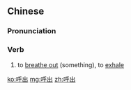 ==Chinese==
{{zh-forms}}

===Pronunciation===
{{zh-pron
|m=hūchū
|c=fu1 ceot1
|cat=v
}}

===Verb===
{{zh-verb}}

# to [[breathe out]] (something), to [[exhale]]

[[ko:呼出]]
[[mg:呼出]]
[[zh:呼出]]